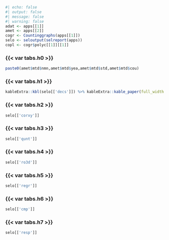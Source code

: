 ```r
#| echo: false
#| output: false
#| message: false
#| warning: false
adat <- apps[[1]]
amet <- apps[[2]]
cogr <- Countinggraphs(apps[[1]])
selo <- seloutput(selreport(apps))
copl <- cogr$polyc[[1]][[1]]
```



::: {.panel-tabset}
### {{< var tabs.h0 >}} 
```r
paste0(amet$mtd$nmn,amet$mtd$yea,amet$mtd$std,amet$mtd$cou)
```
### {{< var tabs.h1 >}} 
```r
kableExtra::kbl(selo[['decs']]) %>% kableExtra::kable_paper(full_width = F) %>% kableExtra::kable_styling(font_size=8)
```
### {{< var tabs.h2 >}}
```r
selo[['corxy']]
```
### {{< var tabs.h3 >}}
```r
selo[['qunt']]
```
### {{< var tabs.h4 >}}
```r
selo[['ro3d']]
```
### {{< var tabs.h5 >}}
```r
selo[['regr']]
```
### {{< var tabs.h6 >}}
```r
selo[['cmp']]
```
### {{< var tabs.h7 >}}
```r
selo[['resp']]
```
::: 

